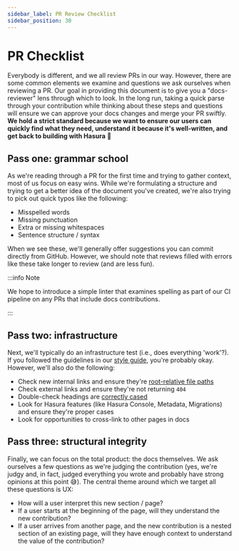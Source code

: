 ```yaml
---
sidebar_label: PR Review Checklist
sidebar_position: 30
---
```


# PR Checklist

Everybody is different, and we all review PRs in our way. However, there are some common elements we examine and
questions we ask ourselves when reviewing a PR. Our goal in providing this document is to give you a "docs-reviewer"
lens through which to look. In the long run, taking a quick parse through your contribution while thinking about these
steps and questions will ensure we can approve your docs changes and merge your PR swiftly. **We hold a strict standard
because we want to ensure our users can quickly find what they need, understand it because it's well-written, and get
back to building with Hasura** 🚀

## Pass one: grammar school

As we're reading through a PR for the first time and trying to gather context, most of us focus on easy wins. While
we're formulating a structure and trying to get a better idea of the document you've created, we're also trying to pick
out quick typos like the following:

- Misspelled words
- Missing punctuation
- Extra or missing whitespaces
- Sentence structure / syntax

When we see these, we'll generally offer suggestions you can commit directly from GitHub. However, we should note that
reviews filled with errors like these take longer to review (and are less fun).

:::info Note

We hope to introduce a simple linter that examines spelling as part of our CI pipeline on any PRs that include docs
contributions.

:::

## Pass two: infrastructure

Next, we'll typically do an infrastructure test (i.e., does everything 'work'?). If you followed the guidelines in our
[style guide](/wiki/category/style/), you're probably okay. However, we'll also do the following:

- Check new internal links and ensure they're
  [root-relative file paths](/docusaurus-mdx-guide/page-structure.mdx#references--links)
- Check external links and ensure they're not returning `404`
- Double-check headings are [correctly cased](/style/headings.mdx)
- Look for Hasura features (like Hasura Console, Metadata, Migrations) and ensure they're proper cases
- Look for opportunities to cross-link to other pages in docs

## Pass three: structural integrity

Finally, we can focus on the total product: the docs themselves. We ask ourselves a few questions as we're judging the
contribution (yes, we're judgy and, in fact, judged everything you wrote and probably have strong opinions at this point
😅). The central theme around which we target all these questions is UX:

- How will a user interpret this new section / page?
- If a user starts at the beginning of the page, will they understand the new contribution?
- If a user arrives from another page, and the new contribution is a nested section of an existing page, will they have
  enough context to understand the value of the contribution?
